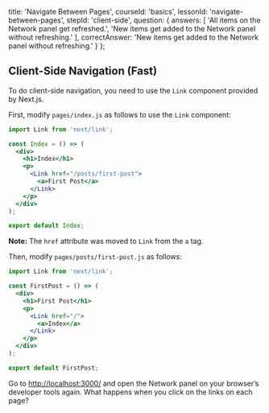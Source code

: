 
  title: 'Navigate Between Pages',
  courseId: 'basics',
  lessonId: 'navigate-between-pages',
  stepId: 'client-side',
  question: {
    answers: [
      'All items on the Network panel get refreshed.',
      'New items get added to the Network panel without refreshing.'
    ],
    correctAnswer: 'New items get added to the Network panel without refreshing.'
  }
};

## Client-Side Navigation (Fast)

To do client-side navigation, you need to use the `Link` component provided by Next.js.

First, modify `pages/index.js` as follows to use the `Link` component:

```jsx
import Link from 'next/link';

const Index = () => (
  <div>
    <h1>Index</h1>
    <p>
      <Link href="/posts/first-post">
        <a>First Post</a>
      </Link>
    </p>
  </div>
);

export default Index;
```

**Note:** The `href` attribute was moved to `Link` from the `a` tag.

Then, modify `pages/posts/first-post.js` as follows:

```jsx
import Link from 'next/link';

const FirstPost = () => (
  <div>
    <h1>First Post</h1>
    <p>
      <Link href="/">
        <a>Index</a>
      </Link>
    </p>
  </div>
);

export default FirstPost;
```

Go to [http://localhost:3000/](http://localhost:3000/) and open the Network panel on your browser’s developer tools again. What happens when you click on the links on each page?

